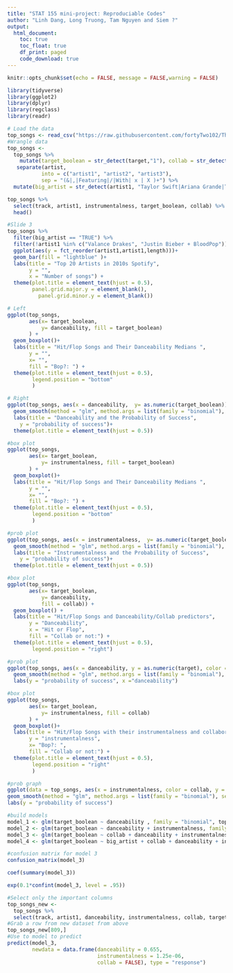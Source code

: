 ```yaml
---
title: "STAT 155 mini-project: Reproduciable Codes"
author: "Linh Dang, Long Truong, Tam Nguyen and Siem ?"
output: 
  html_document:
    toc: true
    toc_float: true
    df_print: paged
    code_download: true
---
```




```r
knitr::opts_chunk$set(echo = FALSE, message = FALSE,warning = FALSE)
```

```r
library(tidyverse)
library(ggplot2)
library(dplyr)
library(regclass)
library(readr)
```


```r
# Load the data
top_songs <- read_csv("https://raw.githubusercontent.com/fortyTwo102/The-Spotify-Hit-Predictor-Dataset/master/dataset-of-10s.csv")
#Wrangle data 
top_songs <- 
  top_songs %>%
    mutate(target_boolean = str_detect(target,"1"), collab = str_detect(artist,  ",|Featuring|&|With" )) %>% #detects a collaboration 
   separate(artist,
           into = c("artist1", "artist2", "artist3"),
           sep = "(&|,|Featuring|/|With| x | X )+") %>% 
  mutate(big_artist = str_detect(artist1, "Taylor Swift|Ariana Grande|The Weeknd|Post Malone|Justin Bieber|One Direction|Rihanna|Adele|Bruno Mars|Drake|Katy Perry|Ed Sheeran|Nicki Minaj|Maroon 5|Cardi B|Lady Gaga|Imagine Dragons|Lil Wayne|Pitbull|Chris Brown"), artist1 = str_squish(artist1)) 
```


```r
top_songs %>% 
  select(track, artist1, instrumentalness, target_boolean, collab) %>% 
  head()
```


```r
#Slide 3
top_songs %>% 
  filter(big_artist == "TRUE") %>% 
  filter(!artist1 %in% c("Valance Drakes", "Justin Bieber + BloodPop")) %>% 
  ggplot(aes(y = fct_reorder(artist1,artist1,length)))+
  geom_bar(fill = "lightblue" )+
  labs(title = "Top 20 Artists in 2010s Spotify",
       y = "",
       x = "Number of songs") +
  theme(plot.title = element_text(hjust = 0.5),
        panel.grid.major.y = element_blank(),
          panel.grid.minor.y = element_blank())
```


```r

# Left
ggplot(top_songs, 
       aes(x= target_boolean, 
           y= danceability, fill = target_boolean)
       ) + 
  geom_boxplot()+
  labs(title = "Hit/Flop Songs and Their Danceability Medians ",
       y = "",
       x= "",
       fill = "Bop?: ") +
  theme(plot.title = element_text(hjust = 0.5),
        legend.position = "bottom"
        )

# Right
ggplot(top_songs, aes(x = danceability,  y= as.numeric(target_boolean))) + 
  geom_smooth(method = "glm", method.args = list(family = "binomial"), se = FALSE, fullrange = TRUE) +
  labs(title = "Danceability and the Probability of Success",
    y = "probability of success")+
  theme(plot.title = element_text(hjust = 0.5))
```


```r
#box plot
ggplot(top_songs, 
       aes(x= target_boolean, 
           y= instrumentalness, fill = target_boolean)
       ) + 
  geom_boxplot()+
  labs(title = "Hit/Flop Songs and Their Danceability Medians ",
       y = "",
       x= "",
       fill = "Bop?: ") +
  theme(plot.title = element_text(hjust = 0.5),
        legend.position = "bottom"
        )

#prob plot
ggplot(top_songs, aes(x = instrumentalness,  y= as.numeric(target_boolean))) + 
  geom_smooth(method = "glm", method.args = list(family = "binomial"), se = FALSE, fullrange = TRUE) +
  labs(title = "Instrumentalness and the Probability of Success",
    y = "probability of success")+
  theme(plot.title = element_text(hjust = 0.5))
```

```r
#box plot
ggplot(top_songs,
       aes(x= target_boolean,
           y= danceability, 
           fill = collab)) +
  geom_boxplot() +
  labs(title = "Hit/Flop Songs and Danceability/Collab predictors",
       y = "Danceability",
       x = "Hit or Flop",
       fill = "Collab or not:") +
  theme(plot.title = element_text(hjust = 0.5),
        legend.position = "right")

#prob plot
ggplot(top_songs, aes(x = danceability, y = as.numeric(target), color = collab)) +
  geom_smooth(method = "glm", method.args = list(family = "binomial"), se = FALSE, fullrange = TRUE) +
  labs(y = "probability of success", x ="danceability")
```


```r
#box plot
ggplot(top_songs, 
       aes(x= target_boolean, 
           y= instrumentalness, fill = collab)
       ) + 
  geom_boxplot()+
  labs(title = "Hit/Flop Songs with their instrumentalness and collaboration nature ",
       y = "instrumentalness",
       x= "Bop?: ",
       fill = "Collab or not:") +
  theme(plot.title = element_text(hjust = 0.5),
        legend.position = "right"
        )

#prob graph
ggplot(data = top_songs, aes(x = instrumentalness, color = collab, y = as.numeric(target_boolean))) +
geom_smooth(method = "glm", method.args = list(family = "binomial"), se = FALSE, fullrange = TRUE) +
labs(y = "probability of success")
```

```r
#build models
model_1 <- glm(target_boolean ~ danceability , family = "binomial", top_songs)
model_2 <- glm(target_boolean ~ danceability + instrumentalness, family = "binomial", top_songs)
model_3 <- glm(target_boolean ~ collab + danceability + instrumentalness  , family = "binomial", top_songs)
model_4 <- glm(target_boolean ~ big_artist + collab + danceability + instrumentalness, family = "binomial", top_songs)

#confusion matrix for model 3
confusion_matrix(model_3)
```



```r
coef(summary(model_3))
```

```r
exp(0.1*confint(model_3, level = .95))
```


```r
#Select only the important columns
top_songs_new <- 
  top_songs %>% 
  select(track, artist1, danceability, instrumentalness, collab, target_boolean)
#Grab a row from new dataset from above
top_songs_new[809,]
#Use to model to predict
predict(model_3, 
        newdata = data.frame(danceability = 0.655,
                             instrumentalness = 1.25e-06,
                             collab = FALSE), type = "response")

```

